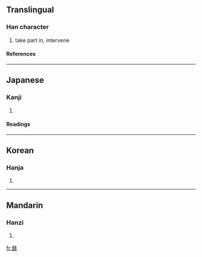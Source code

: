 {{see|叁|參}}

==Translingual==
===Han character===
{{Han char|rn=28|rad=厶|as=09|sn=11|four=|canj=戈戈戈一 (IIIM)}}
# take part in, intervene
====References====
{{Han ref|kx=0164.301|dkj=03089|hdz=10387.210|uh=53C4|ud=21444}}
----
==Japanese==
===Kanji===
{{ja-kanji|grade=|rs=厶09}}
# {{defn|Japanese}} 
====Readings====
{{ja-readings|on=[[さん]] (san), [[しん]] (shin)|kun=[[まいる]] (mairu), [[みつ]] (mitsu), [[まじわる]] (majiwaru)}}
----
==Korean==
===Hanja===
{{ko-hanja|hangeul=[[참]], [[삼]]|rv=cham, sam|mr=ch'am, sam}}
# {{defn|Korean}}
----
==Mandarin==
===Hanzi===
{{cmn-hanzi|sim=叁|pin=[[cān]] (can1), [[càn]] (can4), [[cēn]] (cen1), [[sān]] (san1), [[sǎn]] (san3), [[shēn]] (shen1)|wg=ts'an<sup>1</sup>, ts'an<sup>4</sup>, ts'en<sup>1</sup>, san<sup>1</sup>, san<sup>3</sup>, shen<sup>1</sup>}}
# {{defn|Mandarin}}

[[fr:叄]]